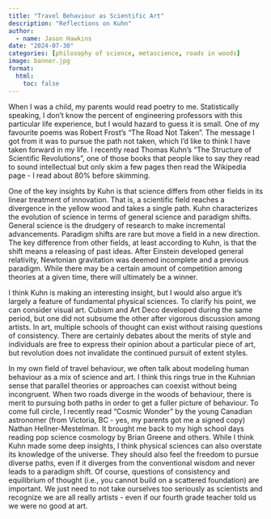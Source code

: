```yaml
---
title: "Travel Behaviour as Scientific Art"
description: "Reflections on Kuhn"
author:
  - name: Jason Hawkins
date: "2024-07-30"
categories: [philosophy of science, metascience, roads in woods]
image: banner.jpg
format: 
  html:
    toc: false
---
```


When I was a child, my parents would read poetry to me. Statistically speaking, I don't know the percent of engineering professors with this particular life experience, but I would hazard to guess it is small. One of my favourite poems was Robert Frost's "The Road Not Taken". The message I got from it was to pursue the path not taken, which I'd like to think I have taken forward in my life. I recently read Thomas Kuhn's "The Structure of Scientific Revolutions", one of those books that people like to say they read to sound intellectual but only skim a few pages then read the Wikipedia page - I read about 80% before skimming.

One of the key insights by Kuhn is that science differs from other fields in its linear treatment of innovation. That is, a scientific field reaches a divergence in the yellow wood and takes a single path. Kuhn characterizes the evolution of science in terms of general science and paradigm shifts. General science is the drudgery of research to make incremental advancements. Paradigm shifts are rare but move a field in a new direction. The key difference from other fields, at least according to Kuhn, is that the shift means a releasing of past ideas. After Einstein developed general relativity, Newtonian gravitation was deemed incomplete and a previous paradigm. While there may be a certain amount of competition among theories at a given time, there will ultimately be a winner.

I think Kuhn is making an interesting insight, but I would also argue it's largely a feature of fundamental physical sciences. To clarify his point, we can consider visual art. Cubism and Art Deco developed during the same period, but one did not subsume the other after vigorous discussion among artists. In art, multiple schools of thought can exist without raising questions of consistency. There are certainly debates about the merits of style and individuals are free to express their opinion about a particular piece of art, but revolution does not invalidate the continued pursuit of extent styles.

In my own field of travel behaviour, we often talk about modeling human behaviour as a mix of science and art. I think this rings true in the Kuhnian sense that parallel theories or approaches can coexist without being incongruent. When two roads diverge in the woods of behaviour, there is merit to pursuing both paths in order to get a fuller picture of behaviour. To come full circle, I recently read "Cosmic Wonder" by the young Canadian astronomer (from Victoria, BC - yes, my parents got me a signed copy) Nathan Hellner-Mestelman. It brought me back to my high school days reading pop science cosmology by Brian Greene and others. While I think Kuhn made some deep insights, I think physical sciences can also overstate its knowledge of the universe. They should also feel the freedom to pursue diverse paths, even if it diverges from the conventional wisdom and never leads to a paradigm shift. Of course, questions of consistency and equilibrium of thought (i.e., you cannot build on a scattered foundation) are important. We just need to not take ourselves too seriously as scientists and recognize we are all really artists - even if our fourth grade teacher told us we were no good at art.